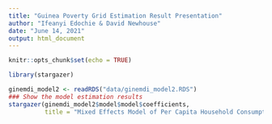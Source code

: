 ```yaml
---
title: "Guinea Poverty Grid Estimation Result Presentation"
author: "Ifeanyi Edochie & David Newhouse"
date: "June 14, 2021"
output: html_document
---
```


```r
knitr::opts_chunk$set(echo = TRUE)

library(stargazer)
```

```r
ginemdi_model2 <- readRDS("data/ginemdi_model2.RDS")
### Show the model estimation results
stargazer(ginemdi_model2$model$model$coefficients, 
          title = "Mixed Effects Model of Per Capita Household Consumption")



```


